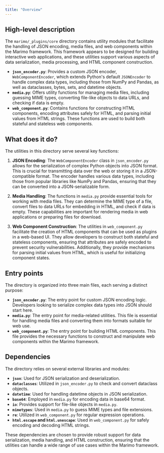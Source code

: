 ```yaml
---
title: "Overview"
---
```


## High-level description

The `marimo/_plugins/core` directory contains utility modules that facilitate the handling of JSON encoding, media files, and web components within the Marimo framework. This framework appears to be designed for building interactive web applications, and these utilities support various aspects of data serialization, media processing, and HTML component construction.

- **`json_encoder.py`**: Provides a custom JSON encoder, `WebComponentEncoder`, which extends Python's default `JSONEncoder` to handle complex data types, including those from NumPy and Pandas, as well as dataclasses, bytes, sets, and datetime objects.
- **`media.py`**: Offers utility functions for managing media files, including guessing MIME types, converting file-like objects to data URLs, and checking if data is empty.
- **`web_component.py`**: Contains functions for constructing HTML components, encoding attributes safely for HTML, and parsing initial values from HTML strings. These functions are used to build both stateful and stateless web components.

## What does it do?

The utilities in this directory serve several key functions:

1. **JSON Encoding**: The `WebComponentEncoder` class in `json_encoder.py` allows for the serialization of complex Python objects into JSON format. This is crucial for transmitting data over the web or storing it in a JSON-compatible format. The encoder handles various data types, including those from popular libraries like NumPy and Pandas, ensuring that they can be converted into a JSON-serializable form.

2. **Media Handling**: The functions in `media.py` provide essential tools for working with media files. They can determine the MIME type of a file, convert files to data URLs for embedding in HTML, and check if data is empty. These capabilities are important for rendering media in web applications or preparing files for download.

3. **Web Component Construction**: The utilities in `web_component.py` facilitate the creation of HTML components that can be used as plugins in a web-based UI. They allow developers to construct both stateful and stateless components, ensuring that attributes are safely encoded to prevent security vulnerabilities. Additionally, they provide mechanisms for parsing initial values from HTML, which is useful for initializing component states.

## Entry points

The directory is organized into three main files, each serving a distinct purpose:

- **`json_encoder.py`**: The entry point for custom JSON encoding logic. Developers looking to serialize complex data types into JSON should start here.
- **`media.py`**: The entry point for media-related utilities. This file is essential for handling media files and converting them into formats suitable for web use.
- **`web_component.py`**: The entry point for building HTML components. This file provides the necessary functions to construct and manipulate web components within the Marimo framework.

## Dependencies

The directory relies on several external libraries and modules:

- **`json`**: Used for JSON serialization and deserialization.
- **`dataclasses`**: Utilized in `json_encoder.py` to check and convert dataclass objects.
- **`datetime`**: Used for handling datetime objects in JSON serialization.
- **`base64`**: Employed in `media.py` for encoding data in base64 format.
- **`io`**: Provides support for file-like objects in `media.py`.
- **`mimetypes`**: Used in `media.py` to guess MIME types and file extensions.
- **`re`**: Utilized in `web_component.py` for regular expression operations.
- **`html.escape` and `html.unescape`**: Used in `web_component.py` for safely encoding and decoding HTML strings.

These dependencies are chosen to provide robust support for data serialization, media handling, and HTML construction, ensuring that the utilities can handle a wide range of use cases within the Marimo framework.